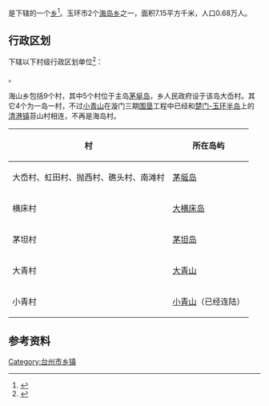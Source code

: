{{中国乡级行政区|33/10/83/202/000}}

'''{{PAGENAMEBASE}}'''是{{PRC admin/fullname|33/10/83/202/000|3}}下辖的一个[[乡_(中华人民共和国)|乡]]<ref>{{PRC admin/ref sgc|{{PRC admin/parent|33/10/83/202/000}}}}</ref>。玉环市2个[[浙江省海岛行政区列表|海岛乡]]之一，面积7.15平方千米，人口0.68万人。

== 行政区划 ==
{{PAGENAMEBASE}}下辖以下村级行政区划单位<ref>{{PRC admin/ref sgc|33/10/83/202/000}}</ref>：

{{PRC admin/children|33/10/83/202/000}}。

海山乡包括9个村，其中5个村位于主岛[[茅埏岛|茅埏岛]]，乡人民政府设于该岛大岙村。其它4个为一岛一村，不过[[小青山|小青山]]在漩门三期[[围垦|围垦]]工程中已经和[[楚门-玉环半岛|楚门-玉环半岛]]上的[[清港镇|清港镇]]苔山村相连，不再是海岛村。
{| class="wikitable" style="font-size:85%"
|-bgcolor="#efefef"
!村||所在岛屿
|-
|大岙村、虹田村、抛西村、礁头村、南滩村||[[茅埏岛|茅埏岛]]
|-
|横床村||[[大横床岛|大横床岛]]
|-
|茅坦村||[[茅坦岛|茅坦岛]]
|-
|大青村||[[大青山_(玉环)|大青山]]
|-
|小青村||[[小青山|小青山]]（已经连陆）
|}

== 参考资料 ==
{{reflist}}

{{浙江行政区划小作品}}
{{PRC admin/navcat|33/10/83/202/000}}
[[Category:台州市乡镇|Category:台州市乡镇]]